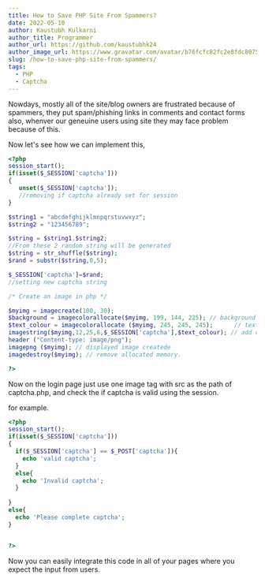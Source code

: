 ```yaml
---
title: How to Save PHP Site From Spammers?
date: 2022-05-10 
author: Kaustubh Kulkarni
author_title: Programmer
author_url: https://github.com/kaustubhk24
author_image_url: https://www.gravatar.com/avatar/b76fcfc82fc2e8fdc8075636f1735f61?s=200
slug: /how-to-save-php-site-from-spammers/
tags:
  - PHP
  - Captcha
---
```


Nowdays, mostly all of the site/blog owners are frustrated because of spammers, they put spam/phishing links in comments and contact forms also, whenver our geneuine users using site they may face problem because of this.

Now let's see how we can implement this,

```php title="assets/images/captcha.php"
<?php
session_start();
if(isset($_SESSION['captcha']))
{
   unset($_SESSION['captcha']); 
   //removing if captcha already set for session
}

$string1 = "abcdefghijklmnpqrstuvwxyz";
$string2 = "123456789";

$string = $string1.$string2;
//From these 2 random string will be generated
$string = str_shuffle($string);
$rand = substr($string,0,5);

$_SESSION['captcha']=$rand;
//setting new captcha string

/* Create an image in php */

$myimg = imagecreate(100, 30);
$background = imagecolorallocate($myimg, 199, 144, 225); // background color
$text_colour = imagecolorallocate ($myimg, 245, 245, 245);      // text color 
imagestring($myimg,12,25,8,$_SESSION['captcha'],$text_colour); // add captcha code in image 
header ("Content-type: image/png");
imagepng ($myimg); // displayed image createde
imagedestroy($myimg); // remove allocated memory. 

?>
```

Now on the login page just use one image tag  with src as the path of captcha.php,
and check the if captcha is valid using the session.

for example.


```php title="login-validate.php"
<?php
session_start();
if(isset($_SESSION['captcha']))
{
  if($_SESSION['captcha'] == $_POST['captcha']){
    echo 'valid captcha';
  }
  else{
    echo 'Invalid captcha';
  }
    
}
else{
  echo 'Please complete captcha';
}


?>
```

Now you can easily integrate this code in all of your pages where you expect the input from users.

